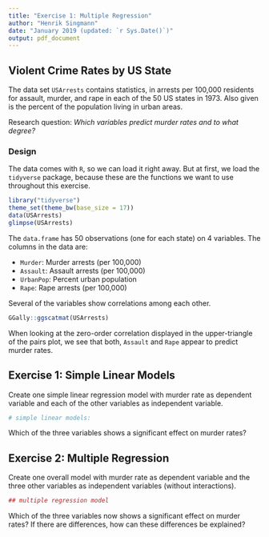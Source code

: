 ```yaml
---
title: "Exercise 1: Multiple Regression"
author: "Henrik Singmann"
date: "January 2019 (updated: `r Sys.Date()`)"
output: pdf_document
---
```


## Violent Crime Rates by US State

The data set `USArrests` contains statistics, in arrests per 100,000 residents for assault, murder, and rape in each of the 50 US states in 1973. Also given is the percent of the population living in urban areas.


Research question: *Which variables predict murder rates and to what degree?* 

### Design

The data comes with `R`, so we can load it right away. But at first, we load the `tidyverse` package, because these are the functions we want to use throughout this exercise.

```r
library("tidyverse")
theme_set(theme_bw(base_size = 17))
data(USArrests)  
glimpse(USArrests)
```

The `data.frame` has 50 observations (one for each state) on 4 variables. The columns in the data are:

- `Murder`: Murder arrests (per 100,000)
- `Assault`: Assault arrests (per 100,000)
- `UrbanPop`: Percent urban population
- `Rape`: Rape arrests (per 100,000)

Several of the variables show correlations among each other.

```r
GGally::ggscatmat(USArrests)
```

When looking at the zero-order correlation displayed in the upper-triangle of the pairs plot, we see that both, `Assault` and `Rape` appear to predict murder rates.

## Exercise 1: Simple Linear Models

Create one simple linear regression model with murder rate as dependent variable and each of the other variables as independent variable. 

```r
# simple linear models:
```

Which of the three variables shows a significant effect on murder rates?


## Exercise 2: Multiple Regression

Create one overall model with murder rate as dependent variable and the three other variables as independent variables (without interactions).

```r
## multiple regression model
```

Which of the three variables now shows a significant effect on murder rates? If there are differences, how can these differences be explained?

